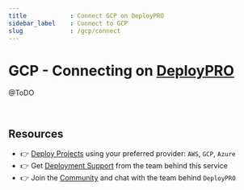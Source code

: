 ```yaml
---
title            : Connect GCP on DeployPRO
sidebar_label    : Connect to GCP
slug             : /gcp/connect
---
```


# GCP - Connecting on [DeployPRO](https://deploypro.dev)

@ToDO

<br />

## Resources

- 👉 [Deploy Projects](https://deploypro.dev/) using your preferred provider: `AWS`, `GCP`, `Azure`
- 👉 Get [Deployment Support](https://deploypro.dev/support/) from the team behind this service
- 👉 Join the [Community](https://discord.gg/qQhjQZhnur) and chat with the team behind `DeployPRO`
